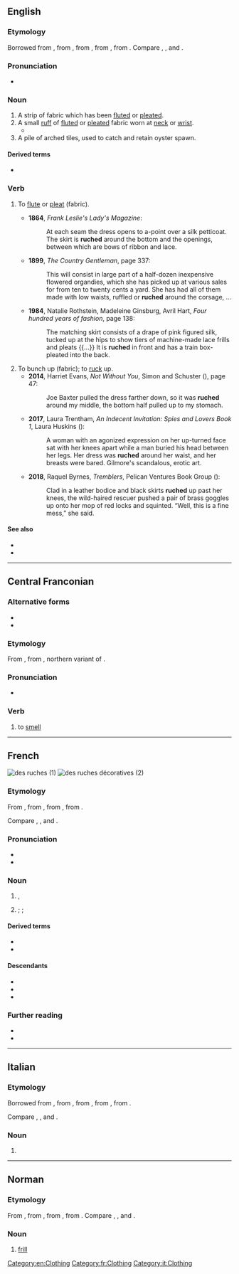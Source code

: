 {{also|ruché}}
==English==

===Etymology===
Borrowed from {{bor|en|fr|ruche}}, from {{der|en|frm|rusche}}, from {{der|en|ML.|rusca||bark}}, from {{der|en|cel-gau|*ruskā|}}, from {{der|en|cel-pro|*rūskos||bark}}. Compare {{cog|br|rusk}}, {{cog|ga|rúsc}}, {{cog|cy|rhisgl}} and {{cog|ca|rusc}}.

===Pronunciation===
* {{IPA|en|/ɹuʃ/}}

===Noun===
{{en-noun}}

# A strip of fabric which has been [[flute]]d or [[pleat]]ed.
# A small [[ruff]] of [[flute]]d or [[pleat]]ed fabric worn at [[neck]] or [[wrist]].
#* {{quote-text|en|year=1903|author={{w|Henry James}}|title=The Ambassadors|passage=Mrs. Newsome wore at operatic hours a black silk dress—very handsome, he knew it was "handsome"—and an ornament that his memory was able further to identify as a '''ruche'''.}}
# A pile of arched tiles, used to catch and retain oyster spawn.

====Derived terms====
* {{l|en|ruching|pos=noun}}

===Verb===
{{en-verb|ruches|ruching|ruched}}

# To [[flute]] or [[pleat]] (fabric).
#: {{ux|en|'''ruched''' curtains}}
#* '''1864''', ''Frank Leslie's Lady's Magazine'':
#*: At each seam the dress opens to a-point over a silk petticoat. The skirt is '''ruched''' around the bottom and the openings, between which are bows of ribbon and lace.
#* '''1899''', ''The Country Gentleman'', page 337:
#*: This will consist in large part of a half-dozen inexpensive flowered organdies, which she has picked up at various sales for from ten to twenty cents a yard. She has had all of them made with low waists, ruffled or '''ruched''' around the corsage,&nbsp;...
#* '''1984''', Natalie Rothstein, Madeleine Ginsburg, Avril Hart, ''Four hundred years of fashion'', page 138:
#*: The matching skirt consists of a drape of pink figured silk, tucked up at the hips to show tiers of machine-made lace frills and pleats {{...}} It is '''ruched''' in front and has a train box-pleated into the back.
# To bunch up (fabric); to [[ruck]] up.
#* '''2014''', Harriet Evans, ''Not Without You'', Simon and Schuster ({{ISBN|9781476746043}}), page 47:
#*: Joe Baxter pulled the dress farther down, so it was '''ruched''' around my middle, the bottom half pulled up to my stomach.
#* '''2017''', Laura Trentham, ''An Indecent Invitation: Spies and Lovers Book 1'', Laura Huskins ({{ISBN|9781946306012}}):
#*: A woman with an agonized expression on her up-turned face sat with her knees apart while a man buried his head between her legs. Her dress was '''ruched''' around her waist, and her breasts were bared. Gilmore&#39;s scandalous, erotic art.
#* '''2018''', Raquel Byrnes, ''Tremblers'', Pelican Ventures Book Group ({{ISBN|9781611169744}}):
#*: Clad in a leather bodice and black skirts '''ruched''' up past her knees, the wild-haired rescuer pushed a pair of brass goggles up onto her mop of red locks and squinted. “Well, this is a fine mess,” she said.

====See also====
* {{l|en|ruck||to crease}}
* {{l|en|rutch||to slide}}<!--up, as fabric might, cf citations at [[rootch]]-->

[[Category:en:Clothing]]

----

==Central Franconian==

===Alternative forms===
* {{alter|gmw-cfr|reeche|rouche||northern Moselle Franconian}}
* {{alter|gmw-cfr|rieche||southern Moselle Franconian}}

===Etymology===
From {{inh|gmw-cfr|gmh|rūchen}}, from {{inh|gmw-cfr|goh||*rūhhan}}, northern variant of {{m|goh|riohhan}}.

===Pronunciation===
* {{IPA|gmw-cfr|/ˈʀuxə/}}

===Verb===
{{head|gmw-cfr|verb|third-person singular present|rüch|past tense|roch|past participle|jeroche}}

# {{lb|gmw-cfr|Ripuarian|transitive|or|intransitive}} to [[smell]]

----

==French==
[[File:Pasieka_7845.jpg|thumb|des ruches (1)]]
[[File:Gullager_Salisbury.jpg|thumb|des ruches décoratives (2)]]

===Etymology===
From {{inh|fr|frm|rusche}}, from {{der|fr|ML.|rusca||bark}}, from {{der|fr|cel-gau|*ruskā|}}, from {{der|fr|cel-pro|*rūskos||bark}}. 

Compare {{cog|br|rusk}}, {{cog|ga|rúsc}}, {{cog|cy|rhisgl}} and {{cog|ca|rusc}}.

===Pronunciation===
* {{fr-IPA}}
* {{audio|fr|Fr-ruche.ogg|Audio}}

===Noun===
{{fr-noun|f}}

# {{l|en|hive}}, {{l|en|beehive}}
# {{lb|fr|textiles|fashion}} {{l|en|ruffle}}; {{l|en|flounce}}; {{l|en|ruche}}

====Derived terms====
* {{l|fr|rucher}}
* {{l|fr|rucheur}}

====Descendants====
* {{desc|en|ruche|bor=1}}
* {{desc|de|Rüsche|bor=1}}
* {{desc|it|ruche|bor=1}}

===Further reading===
* {{pedia|lang=fr}}
* {{R:TLFi}}

[[Category:fr:Clothing]]

----

==Italian==

===Etymology===
Borrowed from {{bor|it|fr|ruche}}, from {{der|en|frm|rusche}}, from {{der|it|ML.|rusca||bark}}, from {{der|it|cel-gau|*ruskā|}}, from {{der|it|cel-pro|*rūskos||bark}}. 

Compare {{cog|br|rusk}}, {{cog|ga|rúsc}}, {{cog|cy|rhisgl}} and {{cog|ca|rusc}}.

===Noun===
{{it-noun|f|-}}

# {{l|en|ruche}}

[[Category:it:Clothing]]

----

==Norman==

===Etymology===
From {{inh|nrf|frm|rusche}}, from {{inh|nrf|ML.|rusca||bark}}, from {{der|nrf|cel-gau|*ruskā|}}, from {{der|nrf|cel-pro|*rūsklos||bark}}. Compare {{cog|br|rusk}}, {{cog|ga|rúsc}}, {{cog|cy|rhisgl}} and {{cog|ca|rusc}}.

===Noun===
{{nrf-noun|f}}

# {{lb|nrf|Jersey}} [[frill]]